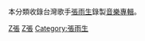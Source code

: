 本分類收錄台灣歌手[[張雨生|張雨生]]錄製[[音樂專輯|音樂專輯]]。

[[Category:台灣流行音樂專輯|Z張]]
[[Category:各演出者音樂專輯|Z張]]
[[Category:張雨生|Category:張雨生]]